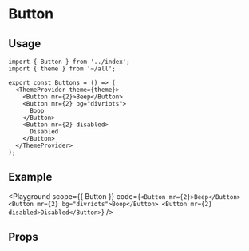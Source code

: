
# Button

<Description of={Button} />

## Usage

```tsx
import { Button } from '../index';
import { theme } from '~/all';

export const Buttons = () => (
  <ThemeProvider theme={theme}>
    <Button mr={2}>Beep</Button>
    <Button mr={2} bg="divriots">
      Boop
    </Button>
    <Button mr={2} disabled>
      Disabled
    </Button>
  </ThemeProvider>
);
```

## Example

<Playground
  scope={{ Button }}
  code={`
<Button mr={2}>Beep</Button>
<Button mr={2} bg="divriots">Boop</Button>
<Button mr={2} disabled>Disabled</Button>
  `}
/>

## Props

<Props of={Button} />
